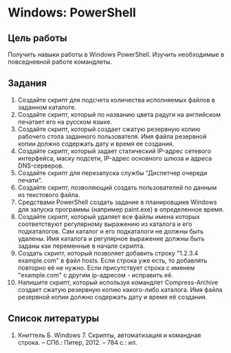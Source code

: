 # Windows: PowerShell

## Цель работы

Получить навыки работы в Windows PowerShell. Изучить необходимые в повседневной работе командлеты.

## Задания

1. Создайте скрипт для подсчета количества исполняемых файлов в заданном каталоге.
2. Создайте скрипт, который по названию цвета радуги на английском печатает его на русском языке.
3. Создайте скрипт, который создает сжатую резервную копию рабочего стола заданного пользователя. Имя файла резервной копии должно содержать дату и время ее создания.
4. Создайте скрипт, который задает статический IP-адрес сетевого интерфейса, маску подсети, IP-адрес основного шлюза и адреса DNS-серверов.
5. Создайте скрипт для перезапуска службы “Диспетчер очереди печати”.
6. Создайте скрипт, позволяющий создать пользователей по данным из текстового файла.
7. Средствами PowerShell создать задание в планировщике Windows для запуска программы (например paint.exe) в определенное время.
8. Создайте скрипт, который удаляет все файлы имена которых соответствуют регулярному выражению из каталога и его подкаталогов. Сам каталог и его подкаталоги не должны быть удалены. Имя каталога и регулярное выражение должны быть заданы как переменные в начале скрипта.
9. Создать скрипт, который позволяет добавить строку "1.2.3.4 example.com" в файл hosts. Если строка уже есть, то добавлять повторно её не нужно. Если присутствует строка с именем "example.com" с другим ip-адресом - исправить её.
10. Напишите скрипт, который используя командлет Compress-Archive создает сжатую резервную копию какого-либо каталога. Имя файла резервной копии должно содержать дату и время её создания.

## Список литературы

1. Книттель Б. Windows 7. Скрипты, автоматизация и командная строка. – СПб.: Питер, 2012. – 784 с.: ил.

